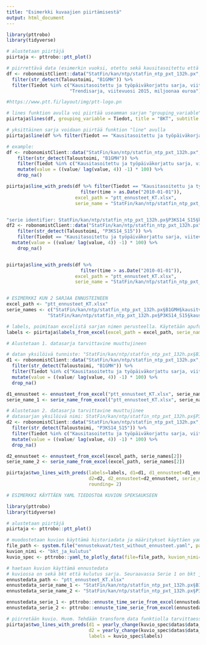 ```yaml
---
title: "Esimerkki kuvaajien piirtämisestä"
output: html_document
---
```


```r
library(pttrobo)
library(tidyverse)
```

```r
# alustetaan piirtäjä
piirtaja <- pttrobo::ptt_plot()

# piirrettävä data (esimerkin vuoksi, otettu sekä kausitasoitettu että trendisarja)
df <- robonomistClient::data("StatFin/kan/ntp/statfin_ntp_pxt_132h.px", tidy_time=TRUE) %>%
  filter(str_detect(Taloustoimi, "B1GMH")) %>%
  filter(Tiedot %in% c("Kausitasoitettu ja työpäiväkorjattu sarja, viitevuosi 2015, miljoonaa euroa",
                       "Trendisarja, viitevuosi 2015, miljoonaa euroa"))

#https://www.ptt.fi/layout/img/ptt-logo.pn

# lines funktion avulla voi piirtää useamman sarjan "grouping_variable" hyödyntäen
piirtaja$lines(df, grouping_variable = Tiedot, title = "BKT", subtitle = "Vertailu kausitasoitettuun sarjaan", lahde = "Tilastokeskus", yksikko = "€")

# yksittäinen sarja voidaan piirtää funktion "line" avulla
piirtaja$line(df %>% filter(Tiedot == "Kausitasoitettu ja työpäiväkorjattu sarja, viitevuosi 2015, miljoonaa euroa"), title = "BKT", lahde = "Tilastokeskus")

# example:
df <- robonomistClient::data("StatFin/kan/ntp/statfin_ntp_pxt_132h.px", tidy_time = TRUE) %>%
    filter(str_detect(Taloustoimi, "B1GMH")) %>%
    filter(Tiedot %in% c("Kausitasoitettu ja työpäiväkorjattu sarja, viitevuosi 2015, miljoonaa euroa")) %>% 
    mutate(value = ((value/ lag(value, 4)) -1) * 100) %>%
    drop_na()

piirtaja$line_with_preds(df %>% filter(Tiedot == "Kausitasoitettu ja työpäiväkorjattu sarja, viitevuosi 2015, miljoonaa euroa") %>% 
                           filter(time > as.Date("2010-01-01")), 
                         excel_path = "ptt_ennusteet_KT.xlsx",
                         serie_name = "StatFin/kan/ntp/statfin_ntp_pxt_132h.px§B1GMH§kausitvv2015")


"serie identifier: StatFin/kan/ntp/statfin_ntp_pxt_132h.px§P3KS14_S15§kausitvv2015"
df2 <- robonomistClient::data("StatFin/kan/ntp/statfin_ntp_pxt_132h.px", tidy_time = TRUE) %>%
    filter(str_detect(Taloustoimi, "P3KS14_S15")) %>%
    filter(Tiedot == "Kausitasoitettu ja työpäiväkorjattu sarja, viitevuosi 2015, miljoonaa euroa") %>% 
  mutate(value = ((value/ lag(value, 4)) -1) * 100) %>%
    drop_na()


piirtaja$line_with_preds(df %>% 
                           filter(time > as.Date("2010-01-01")), 
                         excel_path = "ptt_ennusteet_KT.xlsx",
                         serie_name = "StatFin/kan/ntp/statfin_ntp_pxt_132h.px§P3KS14_S15§kausitvv2015")


# ESIMERKKI KUN 2 SARJAA ENNUSTEINEEN
excel_path <- "ptt_ennusteet_KT.xlsx"
serie_names <- c("StatFin/kan/ntp/statfin_ntp_pxt_132h.px§B1GMH§kausitvv2015",
               "StatFin/kan/ntp/statfin_ntp_pxt_132h.px§P3KS14_S15§kausitvv2015")

# labels, poimitaan excelistä sarjan nimen perusteella. Käytetään apufunktiota.
labels <- piirtaja$labels_from_excel(excel_path = excel_path, serie_name = serie_names[1])

# Alustetaan 1. datasarja tarvittavine muuttujineen

# datan yksilöivä tunniste: "StatFin/kan/ntp/statfin_ntp_pxt_132h.px§B1GMH§kausitvv2015"
d1 <- robonomistClient::data("StatFin/kan/ntp/statfin_ntp_pxt_132h.px", tidy_time = TRUE) %>%
  filter(str_detect(Taloustoimi, "B1GMH")) %>%
  filter(Tiedot %in% c("Kausitasoitettu ja työpäiväkorjattu sarja, viitevuosi 2015, miljoonaa euroa")) %>%
  mutate(value = ((value/ lag(value, 4)) -1) * 100) %>%
  drop_na()

d1_ennusteet <- ennusteet_from_excel("ptt_ennusteet_KT.xlsx", serie_names[1])
serie_name_1 <- serie_name_from_excel("ptt_ennusteet_KT.xlsx", serie_names[1])

# Alustetaan 2. datasarja tarvittavine muuttujinee
# datasarjan yksilöivä nimi: StatFin/kan/ntp/statfin_ntp_pxt_132h.px§P3KS14_S15§kausitvv2015
d2 <- robonomistClient::data("StatFin/kan/ntp/statfin_ntp_pxt_132h.px", tidy_time = TRUE) %>%
  filter(str_detect(Taloustoimi, "P3KS14_S15")) %>%
  filter(Tiedot %in% c("Kausitasoitettu ja työpäiväkorjattu sarja, viitevuosi 2015, miljoonaa euroa")) %>%
  mutate(value = ((value/ lag(value, 4)) -1) * 100) %>%
  drop_na()

d2_ennusteet <- ennusteet_from_excel(excel_path, serie_names[2])
serie_name_2 <- serie_name_from_excel(excel_path, serie_names[2])

piirtaja$two_lines_with_preds(labels=labels, d1=d1, d1_ennusteet=d1_ennusteet, serie_name_1 = serie_name_1,
                              d2=d2, d2_ennusteet=d2_ennusteet, serie_name_2 = serie_name_2,
                              rounding= 2) 
```


```r
# ESIMERKKI KÄYTTÄEN YAML TIEDOSTOA KUVION SPEKSAUKSEEN

library(pttrobo)
library(tidyverse)

# alustetaan piirtäjä
piirtaja <- pttrobo::ptt_plot()

# muodostetaan kuvion käyttämä historiadata ja määritykset käyttäen yaml tiedostoa
file_path <- system.file("ennustekuvat/test_without_ennusteet.yaml", package="pttrobo")
kuvion_nimi <- "bkt_ja_kulutus"
kuvio_spec <- pttrobo::yaml_to_plotly_data(file=file_path, kuvion_nimi=kuvion_nimi)

# haetaan kuvion käyttämä ennustedata 
# kuviossa on sekä bkt että kulutus sarja. Seuraavassa Serie 1 on bkt ja serie 2 kulutus.
ennustedata_path <- "ptt_ennusteet_KT.xlsx"
ennustedata_serie_name_1 <- "StatFin/kan/ntp/statfin_ntp_pxt_132h.px§B1GMH§kausitvv2015"
ennustedata_serie_name_2 <- "StatFin/kan/ntp/statfin_ntp_pxt_132h.px§P3KS14_S15§kausitvv2015"

ennustedata_serie_1 <- pttrobo::ennuste_time_serie_from_excel(ennustedata_path, ennustedata_serie_name_1)
ennustedata_serie_2 <- pttrobo::ennuste_time_serie_from_excel(ennustedata_path, ennustedata_serie_name_2)

# piirretään kuvio. Huom. Tehdään transform_data funktiolla tarvittaessa vuosimuutos transformaatio
piirtaja$two_lines_with_preds(d1 = yearly_change(kuvio_spec$datas$data_1$data), d1_ennusteet = ennustedata_serie_1, serie_name_1 = kuvio_spec$serie_name_1,
                              d2 = yearly_change(kuvio_spec$datas$data_2$data), d2_ennusteet = ennustedata_serie_2, serie_name_2 = kuvio_spec$serie_name_2,
                              labels = kuvio_spec$labels)


```
